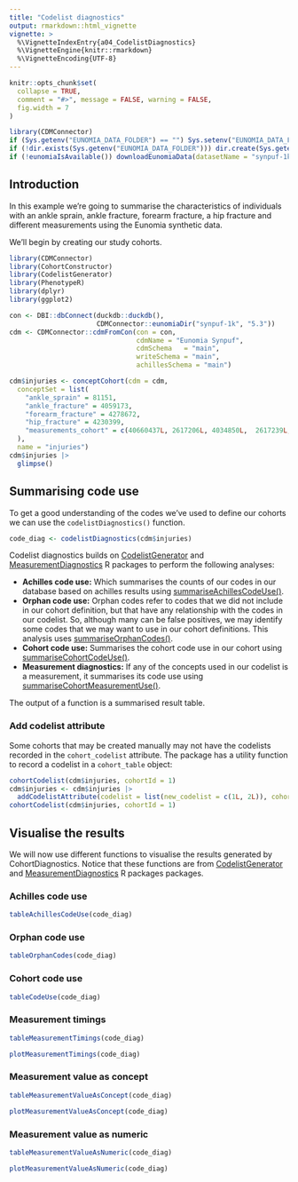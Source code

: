 ```yaml
---
title: "Codelist diagnostics"
output: rmarkdown::html_vignette
vignette: >
  %\VignetteIndexEntry{a04_CodelistDiagnostics}
  %\VignetteEngine{knitr::rmarkdown}
  %\VignetteEncoding{UTF-8}
---
```


```r
knitr::opts_chunk$set(
  collapse = TRUE,
  comment = "#>", message = FALSE, warning = FALSE,
  fig.width = 7
)

library(CDMConnector)
if (Sys.getenv("EUNOMIA_DATA_FOLDER") == "") Sys.setenv("EUNOMIA_DATA_FOLDER" = tempdir())
if (!dir.exists(Sys.getenv("EUNOMIA_DATA_FOLDER"))) dir.create(Sys.getenv("EUNOMIA_DATA_FOLDER"))
if (!eunomiaIsAvailable()) downloadEunomiaData(datasetName = "synpuf-1k")
```

## Introduction
In this example we're going to summarise the characteristics of individuals with an ankle sprain, ankle fracture, forearm fracture, a hip fracture and different measurements using the Eunomia synthetic data. 

We'll begin by creating our study cohorts.

```r
library(CDMConnector)
library(CohortConstructor)
library(CodelistGenerator)
library(PhenotypeR)
library(dplyr)
library(ggplot2)

con <- DBI::dbConnect(duckdb::duckdb(), 
                      CDMConnector::eunomiaDir("synpuf-1k", "5.3"))
cdm <- CDMConnector::cdmFromCon(con = con, 
                                cdmName = "Eunomia Synpuf",
                                cdmSchema   = "main",
                                writeSchema = "main", 
                                achillesSchema = "main")

cdm$injuries <- conceptCohort(cdm = cdm,
  conceptSet = list(
    "ankle_sprain" = 81151,
    "ankle_fracture" = 4059173,
    "forearm_fracture" = 4278672,
    "hip_fracture" = 4230399,
    "measurements_cohort" = c(40660437L, 2617206L, 4034850L,  2617239L, 4098179L)
  ),
  name = "injuries")
cdm$injuries |> 
  glimpse()
```

## Summarising code use
To get a good understanding of the codes we've used to define our cohorts we can use the `codelistDiagnostics()` function.
```r
code_diag <- codelistDiagnostics(cdm$injuries)
```

Codelist diagnostics builds on [CodelistGenerator](https://darwin-eu.github.io/CodelistGenerator/) and [MeasurementDiagnostics](https://ohdsi.github.io/MeasurementDiagnostics/) R packages to perform the following analyses:

-   **Achilles code use:** Which summarises the counts of our codes in our database based on achilles results using [summariseAchillesCodeUse()](https://darwin-eu.github.io/CodelistGenerator/reference/summariseAchillesCodeUse.html).
-   **Orphan code use:** Orphan codes refer to codes that we did not include in our cohort definition, but that have any relationship with the codes in our codelist. So, although many can be false positives, we may identify some codes that we may want to use in our cohort definitions. This analysis uses [summariseOrphanCodes()](https://darwin-eu.github.io/CodelistGenerator/reference/summariseOrphanCodes.html).
-   **Cohort code use:** Summarises the cohort code use in our cohort using [summariseCohortCodeUse()](https://darwin-eu.github.io/CodelistGenerator/reference/summariseCohortCodeUse.html).
-   **Measurement diagnostics:** If any of the concepts used in our codelist is a measurement, it summarises its code use using [summariseCohortMeasurementUse()](https://ohdsi.github.io/MeasurementDiagnostics/reference/summariseCohortMeasurementUse.html).

The output of a function is a summarised result table.

### Add codelist attribute
Some cohorts that may be created manually may not have the codelists recorded in the `cohort_codelist` attribute. The package has a utility function to record a codelist in a `cohort_table` object:

```r
cohortCodelist(cdm$injuries, cohortId = 1)
cdm$injuries <- cdm$injuries |>
  addCodelistAttribute(codelist = list(new_codelist = c(1L, 2L)), cohortName = "ankle_fracture")
cohortCodelist(cdm$injuries, cohortId = 1)
```

## Visualise the results
We will now use different functions to visualise the results generated by CohortDiagnostics. Notice that these functions are from [CodelistGenerator](https://darwin-eu.github.io/CodelistGenerator/) and [MeasurementDiagnostics](https://ohdsi.github.io/MeasurementDiagnostics/) R packages packages.

### Achilles code use
```r
tableAchillesCodeUse(code_diag)
```

### Orphan code use
```r
tableOrphanCodes(code_diag)
```

### Cohort code use
```r
tableCodeUse(code_diag)
```

### Measurement timings
```r
tableMeasurementTimings(code_diag)
```
```r
plotMeasurementTimings(code_diag)
```

### Measurement value as concept
```r
tableMeasurementValueAsConcept(code_diag)
```

```r
plotMeasurementValueAsConcept(code_diag)
```

### Measurement value as numeric
```r
tableMeasurementValueAsNumeric(code_diag)
```

```r
plotMeasurementValueAsNumeric(code_diag)
```


